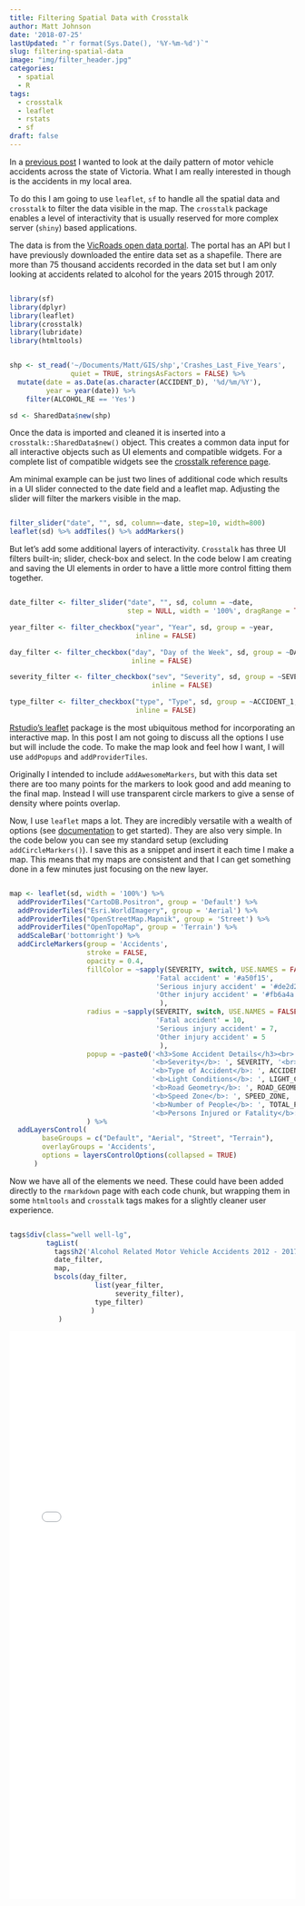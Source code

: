 ```yaml
---
title: Filtering Spatial Data with Crosstalk
author: Matt Johnson
date: '2018-07-25'
lastUpdated: "`r format(Sys.Date(), '%Y-%m-%d')`"
slug: filtering-spatial-data
image: "img/filter_header.jpg"
categories:
  - spatial
  - R
tags:
  - crosstalk
  - leaflet
  - rstats
  - sf
draft: false
---
```


<link rel="stylesheet" href="../../highlight/a11y-dark.min.css">
<script src="https://cdnjs.cloudflare.com/ajax/libs/highlight.js/11.0.1/highlight.min.js"></script>
<script>hljs.highlightAll();</script>

In a [previous post](https://mrjoh3.github.io/2018/07/20/animating-spatial-data/) I wanted to look at the daily pattern of motor vehicle accidents across the state of Victoria. What I am really interested in though is the accidents in my local area. 

To do this I am going to use `leaflet`, `sf` to handle all the spatial data and `crosstalk` to filter the data visible in the map. The `crosstalk` package enables a level of interactivity that is usually reserved for more complex server (`shiny`) based applications.

The data is from the [VicRoads open data portal](https://vicroadsopendata-vicroadsmaps.opendata.arcgis.com/datasets/c2a69622ebad42e7baaa8167daa72127_0). The portal has an API but I have previously downloaded the entire data set as a shapefile. There are more than 75 thousand accidents recorded in the data set but I am only looking at accidents related to alcohol for the years 2015 through 2017.

```r

library(sf)
library(dplyr)
library(leaflet)
library(crosstalk)
library(lubridate)
library(htmltools)


shp <- st_read('~/Documents/Matt/GIS/shp','Crashes_Last_Five_Years', 
               quiet = TRUE, stringsAsFactors = FALSE) %>%
  mutate(date = as.Date(as.character(ACCIDENT_D), '%d/%m/%Y'),
         year = year(date)) %>%
    filter(ALCOHOL_RE == 'Yes')

sd <- SharedData$new(shp)


```

Once the data is imported and cleaned it is inserted into a `crosstalk::SharedData$new()` object. This creates a common data input for all interactive objects such as UI elements and compatible widgets. For a complete list of compatible widgets see the [crosstalk reference page](https://rstudio.github.io/crosstalk/widgets.html).

Am minimal example can be just two lines of additional code which results in a UI slider connected to the date field and a leaflet map. Adjusting the slider will filter the markers visible in the map.

```r

filter_slider("date", "", sd, column=~date, step=10, width=800)
leaflet(sd) %>% addTiles() %>% addMarkers()


```

But let's add some additional layers of interactivity. `Crosstalk` has three UI filters built-in; slider, check-box and select. In the code below I am creating and saving the UI elements in order to have a little more control fitting them together.


```r

date_filter <- filter_slider("date", "", sd, column = ~date, 
                             step = NULL, width = '100%', dragRange = TRUE)

year_filter <- filter_checkbox("year", "Year", sd, group = ~year, 
                               inline = FALSE)

day_filter <- filter_checkbox("day", "Day of the Week", sd, group = ~DAY_OF_WEE, 
                              inline = FALSE)

severity_filter <- filter_checkbox("sev", "Severity", sd, group = ~SEVERITY, 
                                   inline = FALSE)

type_filter <- filter_checkbox("type", "Type", sd, group = ~ACCIDENT_1, 
                               inline = FALSE)


```

[Rstudio's leaflet](https://rstudio.github.io/leaflet/) package is the most ubiquitous method for incorporating an interactive map. In this post I am not going to discuss all the options I use but will include the code. To make the map look and feel how I want, I will use `addPopups` and `addProviderTiles`. 

Originally I intended to include `addAwesomeMarkers`, but with this data set there are too many points for the markers to look good and add meaning to the final map. Instead I will use transparent circle markers to give a sense of density where points overlap.

Now, I use `leaflet` maps a lot. They are incredibly versatile with a wealth of options (see [documentation](https://rstudio.github.io/leaflet/) to get started). They are also very simple. In the code below you can see my standard setup (excluding `addCircleMarkers()`). I save this as a snippet and insert it each time I make a map. This means that my maps are consistent and that I can get something done in a few minutes just focusing on the new layer.

```r

map <- leaflet(sd, width = '100%') %>% 
  addProviderTiles("CartoDB.Positron", group = 'Default') %>%
  addProviderTiles("Esri.WorldImagery", group = 'Aerial') %>%
  addProviderTiles("OpenStreetMap.Mapnik", group = 'Street') %>%
  addProviderTiles("OpenTopoMap", group = 'Terrain') %>%
  addScaleBar('bottomright') %>%
  addCircleMarkers(group = 'Accidents', 
                   stroke = FALSE, 
                   opacity = 0.4,
                   fillColor = ~sapply(SEVERITY, switch, USE.NAMES = FALSE,
                                    'Fatal accident' = '#a50f15',
                                    'Serious injury accident' = '#de2d26',
                                    'Other injury accident' = '#fb6a4a' 
                                     ),
                   radius = ~sapply(SEVERITY, switch, USE.NAMES = FALSE,
                                    'Fatal accident' = 10,
                                    'Serious injury accident' = 7,
                                    'Other injury accident' = 5
                                     ),
                   popup = ~paste0('<h3>Some Accident Details</h3><br>',
                                   '<b>Severity</b>: ', SEVERITY, '<br>',
                                   '<b>Type of Accident</b>: ', ACCIDENT_1, '<br>',
                                   '<b>Light Conditions</b>: ', LIGHT_COND, '<br>',
                                   '<b>Road Geometry</b>: ', ROAD_GEOME, "<br>",
                                   '<b>Speed Zone</b>: ', SPEED_ZONE, '<br>',
                                   '<b>Number of People</b>: ', TOTAL_PERS, '<br>',
                                   '<b>Persons Injured or Fatality</b>: ', INJ_OR_FAT)
                   ) %>%
  addLayersControl(
        baseGroups = c("Default", "Aerial", "Street", "Terrain"),
        overlayGroups = 'Accidents',
        options = layersControlOptions(collapsed = TRUE)
      )


```

Now we have all of the elements we need. These could have been added directly to the `rmarkdown` page with each code chunk, but wrapping them in some `htmltools` and `crosstalk` tags makes for a slightly cleaner user experience.

```r

tags$div(class="well well-lg",
         tagList(
           tags$h2('Alcohol Related Motor Vehicle Accidents 2012 - 2017'),
           date_filter,
           map,
           bscols(day_filter,
                     list(year_filter,
                          severity_filter),
                     type_filter)
                    )
            )    


```

 

<iframe allowtransparency="true" src="../../rmd/2018-07-25-filtering-spatial-data_content.html" id="IframeId" style="border:none;width:100%;height:1000px;background-color:#424242" ></iframe>


